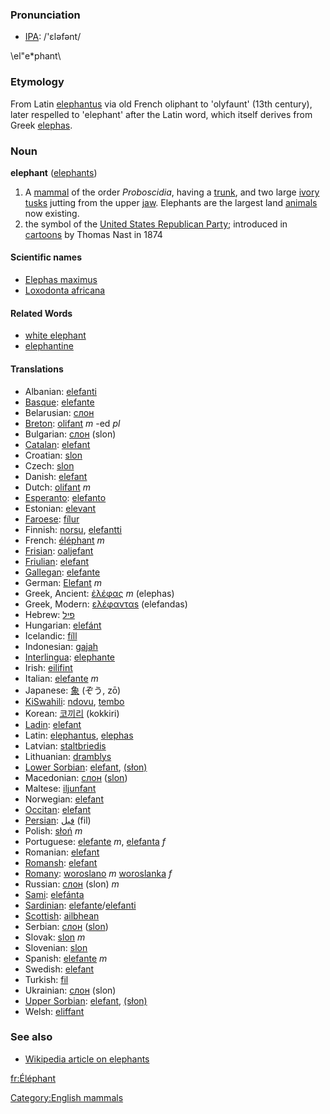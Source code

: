 === Pronunciation ===
*[[w:IPA|IPA]]: /'ɛləfənt/
\el&quot;e*phant\

===Etymology===
From Latin [[elephantus]] via old French oliphant to 'olyfaunt' (13th century), later respelled to 'elephant' after the Latin word, which itself derives from Greek [[elephas]].

=== Noun ===
'''elephant''' ([[elephants]])

#A [[mammal]] of the order ''Proboscidia'', having a [[trunk]], and two large [[ivory]] [[tusks]] jutting from the upper [[jaw]].  Elephants are the largest land [[animal]]s now existing.
# the symbol of the [[United States Republican Party]]; introduced in [[cartoon]]s by Thomas Nast in 1874

====Scientific names====
*[[Elephas maximus]]
*[[Loxodonta africana]]

====Related Words====
*[[white elephant]]
*[[elephantine]]

==== Translations ====
*Albanian: [[elefanti]]
*[[Basque]]: [[elefante]]
*Belarusian: [[слон]]
*[[Breton]]: [[olifant]] ''m'' -ed ''pl''
*Bulgarian: [[слон]] (slon)
*[[Catalan]]: [[elefant]]
*Croatian: [[slon]]
*Czech: [[slon]]
*Danish: [[elefant]]
*Dutch: [[olifant]] ''m''
*[[Esperanto]]: [[elefanto]]
*Estonian: [[elevant]]
*[[Faroese]]: [[fílur]]
*Finnish: [[norsu]], [[elefantti]]
*French: [[éléphant]] ''m''
*[[Frisian]]: [[oaljefant]]
*[[Friulian]]: [[elefant]]
*[[Gallegan]]: [[elefante]]
*German: [[Elefant]] ''m''
*Greek, Ancient: [[ἐλέφας]] ''m'' (elephas)
*Greek, Modern: [[ελέφανταs]] (elefandas)
*Hebrew: [[פיל]]
*Hungarian: [[elefánt]]
*Icelandic: [[fíll]]
*Indonesian: [[gajah]]
*[[Interlingua]]: [[elephante]]
*Irish: [[eilifint]]
*Italian: [[elefante]] ''m''
*Japanese: [[象]] (ぞう, zō)
*[[KiSwahili]]: [[ndovu]], [[tembo]]
*Korean: [[코끼리]] (kokkiri)
*[[Ladin]]: [[elefant]]
*Latin: [[elephantus]], [[elephas]]
*Latvian: [[staltbriedis]]
*Lithuanian: [[dramblys]]
*[[Lower Sorbian]]: [[elefant]], [[(słon)]]
*Macedonian: [[слон]] ([[slon]])
*Maltese: [[iljunfant]]
*Norwegian: [[elefant]]
*[[Occitan]]: [[elefant]]
*[[Persian]]: [[فيل]] (fil)
*Polish: [[słoń]] ''m''
*Portuguese: [[elefante]] ''m'', [[elefanta]] ''f''
*Romanian: [[elefant]]
*[[Romansh]]: [[elefant]]
*[[Romany]]: [[woroslano]] ''m'' [[woroslanka]] ''f''
*Russian: [[слон]] (slon) ''m''
*[[Sami]]: [[elefánta]]
*[[Sardinian]]: [[elefante]]/[[elefanti]]
*[[Scottish]]: [[ailbhean]]
*Serbian: [[слон]] ([[slon]])
*Slovak: [[slon#Slovak|slon]] ''m''
*Slovenian: [[slon]]
*Spanish: [[elefante]] ''m''
*Swedish: [[elefant]]
*Turkish: [[fil]]
*Ukrainian: [[слон]] (slon)
*[[Upper Sorbian]]: [[elefant]], [[(słon)]]
*Welsh: [[eliffant]]

===See also===
*[[w:elephant|Wikipedia article on elephants]]

[[Category:English mammals]]
[[fr:Éléphant]]